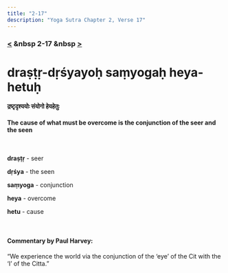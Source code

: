 ```yaml
---
title: "2-17"
description: "Yoga Sutra Chapter 2, Verse 17"
---
```


### [<](/Chapter-2/2-16/) &nbsp 2-17 &nbsp [>](/Chapter-2/2-18/)

# draṣṭṛ-dṛśyayoḥ saṃyogaḥ heya-hetuḥ

#### द्रष्टृदृश्ययोः संयोगो हेयहेतुः

#### The cause of what must be overcome is the conjunction of the seer and the seen

<br />

**draṣṭṛ** - seer <br />

**dṛśya** - the seen <br />

**saṃyoga** - conjunction <br />

**heya** - overcome <br />

**hetu** - cause <br />

<br />

#### Commentary by Paul Harvey:

“We experience the world via the conjunction
of the ‘eye’ of the Cit with the ‘I’ of the Citta.”
